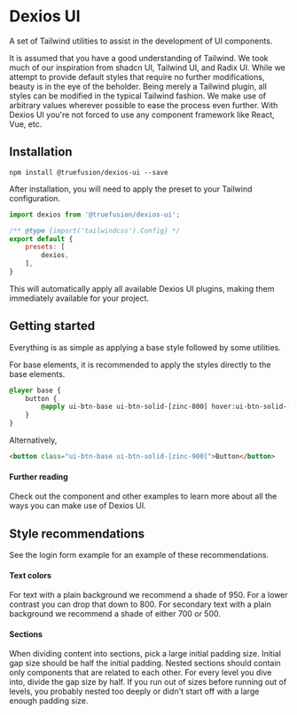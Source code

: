 
<Meta title="Dexios UI" />

# Dexios UI 

A set of Tailwind utilities to assist in the development of UI components.

It is assumed that you have a good understanding of Tailwind.
We took much of our inspiration from shadcn UI, Tailwind UI, and Radix UI.
While we attempt to provide default styles that require no further modifications, beauty is in the eye of the beholder.
Being merely a Tailwind plugin, all styles can be modified in the typical Tailwind fashion.
We make use of arbitrary values wherever possible to ease the process even further.
With Dexios UI you're not forced to use any component framework like React, Vue, etc.

## Installation 

```shell
npm install @truefusion/dexios-ui --save
```

After installation, you will need to apply the preset to your Tailwind configuration.

```js
import dexios from '@truefusion/dexios-ui';

/** @type {import('tailwindcss').Config} */
export default {
	presets: [
		dexios,
	],
}
```

This will automatically apply all available Dexios UI plugins, making them immediately available for your project.

## Getting started

Everything is as simple as applying a base style followed by some utilities.

For base elements, it is recommended to apply the styles directly to the base elements.

```css
@layer base {
	button {
		@apply ui-btn-base ui-btn-solid-[zinc-800] hover:ui-btn-solid-[zinc-900];
	}
}
```

Alternatively, 

```html
<button class="ui-btn-base ui-btn-solid-[zinc-900]">Button</button>
```

#### Further reading

Check out the component and other examples to learn more about all the ways you can make use of Dexios UI.

## Style recommendations

See the login form example for an example of these recommendations.

#### Text colors

For text with a plain background we recommend a shade of 950.
For a lower contrast you can drop that down to 800.
For secondary text with a plain background we recommend a shade of either 700 or 500.

#### Sections

When dividing content into sections, pick a large initial padding size.
Initial gap size should be half the initial padding.
Nested sections should contain only components that are related to each other.
For every level you dive into, divide the gap size by half.
If you run out of sizes before running out of levels, you probably nested too deeply or didn't start off with a large enough padding size.

